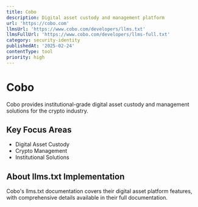 ```yaml
---
title: Cobo
description: Digital asset custody and management platform
url: 'https://cobo.com'
llmsUrl: 'https://www.cobo.com/developers/llms.txt'
llmsFullUrl: 'https://www.cobo.com/developers/llms-full.txt'
category: security-identity
publishedAt: '2025-02-24'
contentType: tool
priority: high
---
```


# Cobo

Cobo provides institutional-grade digital asset custody and management solutions for the crypto industry.

## Key Focus Areas

- Digital Asset Custody
- Crypto Management
- Institutional Solutions

## About llms.txt Implementation

Cobo's llms.txt documentation covers their digital asset platform features, with comprehensive details available in their full documentation.
